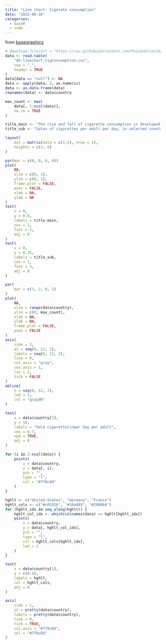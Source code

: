 ```yaml
---
title: "Line chart: Cigerate consumption"
date: "2022-08-16"
categories:
  - baseR
  - code
---
```


from [basegraphics](https://poisonalien.github.io/basegraphics/baseplots.html)

```r
# download.file(url = "https://raw.githubusercontent.com/PoisonAlien/basegraphics/main/data/05-linechart_CigConsumption.csv", destfile = "posts/2022-08-16_line-chart-cigerate-consumption/05-linechart_CigConsumption.csv")
data <- read.table(
    "05-linechart_CigConsumption.csv",
    sep = ",",
    header = TRUE
)
data[data == "null"] <- NA
data <- apply(data, 2, as.numeric)
data <- as.data.frame(data)
rownames(data) <- data$country

max_count <- max(
    data[, 2:ncol(data)],
    na.rm = TRUE
)

title_main <- "The rise and fall of cigarette consumption in developed countries"
title_sub <- "Sales of cigarettes per adult per day, in selected countries.\nFigures include manufactured cigarettes, as well as an estimated\nnumber of hand-rolled cigarettes,per adult (ages 15+) per day."
```

```r
layout(
    mat = matrix(data = c(1:2), nrow = 2),
    heights = c(2, 6)
)

par(mar = c(0, 0, 0, 0))
plot(
    NA,
    xlim = c(0, 1),
    ylim = c(0, 1),
    frame.plot = FALSE,
    axes = FALSE,
    xlab = NA,
    ylab = NA
)
text(
    x = 0,
    y = 0.8,
    labels = title_main,
    cex = 1,
    font = 2,
    adj = 0
)
text(
    x = 0,
    y = 0.35,
    labels = title_sub,
    cex = 1,
    font = 3,
    adj = 0
)

par(
    mar = c(3, 2, 0, 1)
)
plot(
    NA,
    xlim = range(data$country),
    ylim = c(0, max_count),
    xlab = NA,
    ylab = NA,
    frame.plot = FALSE,
    axes = FALSE
)
axis(
    side = 2,
    at = seq(0, 12, 2),
    labels = seq(0, 12, 2),
    line = 0,
    col.axis = "gray",
    cex.axis = 1,
    las = 2,
    tick = FALSE
)
abline(
    h = seq(0, 12, 2),
    lwd = 1,
    col = "gray90"
)

text(
    x = data$country[1],
    y = 10,
    labels = "Sold cigarettes\nper day per adult",
    cex = 0.7,
    xpd = TRUE,
    adj = 0
)

for (i in 2:ncol(data)) {
    points(
        x = data$country,
        y = data[, i],
        pch = "",
        type = "l",
        col = "#7f8c8d"
    )
}

hghlt <- c("United.States", "Germany", "France")
hghlt_cols <- c("#c0392b", "#16a085", "#2980b9")
for (hghlt_idx in seq_along(hghlt)) {
    hghlt_col_idx <- which(colnames(data) == hghlt[hghlt_idx])
    points(
        x = data$country,
        y = data[, hghlt_col_idx],
        pch = "",
        type = "l",
        col = hghlt_cols[hghlt_idx],
        lwd = 2
    )
}

text(
    x = data$country[1],
    y = c(6:4),
    labels = hghlt,
    col = hghlt_cols,
    adj = 0
)

axis(
    side = 1,
    at = pretty(data$country),
    labels = pretty(data$country),
    line = 0,
    tick = TRUE,
    col.axis = "#7f8c8d",
    col = "#7f8c8d"
)
```
